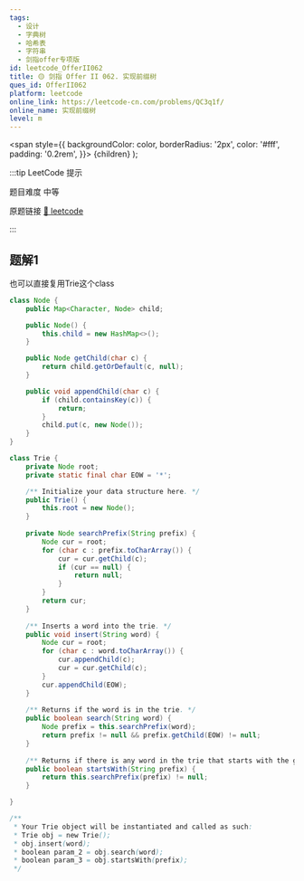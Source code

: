 ```yaml
---
tags:
  - 设计
  - 字典树
  - 哈希表
  - 字符串
  - 剑指offer专项版
id: leetcode_OfferII062
title: 🟡 剑指 Offer II 062. 实现前缀树
ques_id: OfferII062
platform: leetcode
online_link: https://leetcode-cn.com/problems/QC3q1f/
online_name: 实现前缀树
level: m
---
```


  <span
    style={{
      backgroundColor: color,
      borderRadius: '2px',
      color: '#fff',
      padding: '0.2rem',
    }}>
    {children}
  </span>
);

:::tip LeetCode 提示

题目难度 <Highlight color="#ffc01e">中等</Highlight>

原题链接 [🔗 leetcode](https://leetcode-cn.com/problems/QC3q1f/)

:::

## 题解1

也可以直接复用Trie这个class

```java
class Node {
    public Map<Character, Node> child;

    public Node() {
        this.child = new HashMap<>();
    }

    public Node getChild(char c) {
        return child.getOrDefault(c, null);
    }

    public void appendChild(char c) {
        if (child.containsKey(c)) {
            return;
        }
        child.put(c, new Node());
    }
}

class Trie {
    private Node root;
    private static final char EOW = '*';

    /** Initialize your data structure here. */
    public Trie() {
        this.root = new Node();
    }
    
    private Node searchPrefix(String prefix) {
        Node cur = root;
        for (char c : prefix.toCharArray()) {
            cur = cur.getChild(c);
            if (cur == null) {
                return null;
            }
        }
        return cur;
    }
    
    /** Inserts a word into the trie. */
    public void insert(String word) {
        Node cur = root;
        for (char c : word.toCharArray()) {
            cur.appendChild(c);
            cur = cur.getChild(c);
        }
        cur.appendChild(EOW);
    }
    
    /** Returns if the word is in the trie. */
    public boolean search(String word) {
        Node prefix = this.searchPrefix(word);
        return prefix != null && prefix.getChild(EOW) != null;
    }
    
    /** Returns if there is any word in the trie that starts with the given prefix. */
    public boolean startsWith(String prefix) {
        return this.searchPrefix(prefix) != null;
    }

}

/**
 * Your Trie object will be instantiated and called as such:
 * Trie obj = new Trie();
 * obj.insert(word);
 * boolean param_2 = obj.search(word);
 * boolean param_3 = obj.startsWith(prefix);
 */
```
